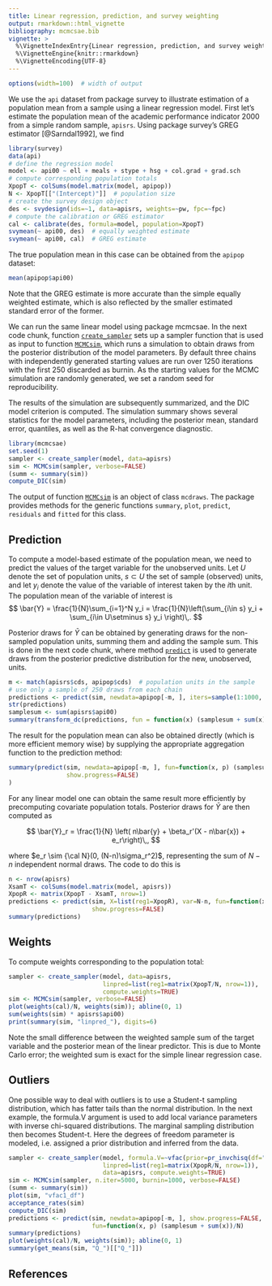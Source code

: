 ---
title: Linear regression, prediction, and survey weighting
output: rmarkdown::html_vignette
bibliography: mcmcsae.bib
vignette: >
  %\VignetteIndexEntry{Linear regression, prediction, and survey weighting}
  %\VignetteEngine{knitr::rmarkdown}
  %\VignetteEncoding{UTF-8}
---

```{r, echo=FALSE}
options(width=100)  # width of output
```


We use the `api` dataset from package survey to illustrate estimation of a population mean from a sample using a linear regression model.
First let's estimate the population mean of the academic performance indicator 2000
from a simple random sample, `apisrs`. Using package survey's GREG estimator [@Sarndal1992], we find

```{r, message=FALSE}
library(survey)
data(api)
# define the regression model
model <- api00 ~ ell + meals + stype + hsg + col.grad + grad.sch
# compute corresponding population totals
XpopT <- colSums(model.matrix(model, apipop))
N <- XpopT[["(Intercept)"]]  # population size
# create the survey design object
des <- svydesign(ids=~1, data=apisrs, weights=~pw, fpc=~fpc)
# compute the calibration or GREG estimator
cal <- calibrate(des, formula=model, population=XpopT)
svymean(~ api00, des)  # equally weighted estimate
svymean(~ api00, cal)  # GREG estimate
```

The true population mean in this case can be obtained from the `apipop` dataset:
```{r}
mean(apipop$api00)
```
Note that the GREG estimate is more accurate than the simple equally weighted estimate, which is also reflected by the smaller estimated standard error of the former.

We can run the same linear model using package mcmcsae.
In the next code chunk, function [`create_sampler`](../html/create_sampler.html) sets up a sampler function that is used as input to function
[`MCMCsim`](../html/MCMCsim.html), which runs a simulation to obtain draws from the posterior distribution of the model parameters. By default three chains with independently
generated starting values are run over 1250 iterations with the first 250 discarded as burnin.
As the starting values for the MCMC simulation are randomly generated, we set a random seed for reproducibility.

The results of the simulation are subsequently summarized,
and the DIC model criterion is computed. The simulation summary shows several statistics for the model parameters,
including the posterior mean, standard error, quantiles, as
well as the R-hat convergence diagnostic.

```{r, message=FALSE}
library(mcmcsae)
set.seed(1)
sampler <- create_sampler(model, data=apisrs)
sim <- MCMCsim(sampler, verbose=FALSE)
(summ <- summary(sim))
compute_DIC(sim)
```

The output of function [`MCMCsim`](../html/MCMCsim.html) is
an object of class `mcdraws`.
The package provides methods for the generic functions `summary`, `plot`, `predict`, `residuals` and `fitted` for this class.


## Prediction

To compute a model-based estimate of the population mean, we
need to predict the values of the target variable for the unobserved units.
Let $U$ denote the set of population units, $s \subset U$ the set of sample (observed) units, and let $y_i$ denote the
value of the variable of interest taken by the $i$th unit.
The population mean of the variable of interest is
$$
\bar{Y} = \frac{1}{N}\sum_{i=1}^N y_i = \frac{1}{N}\left(\sum_{i\in s} y_i + \sum_{i\in U\setminus s} y_i \right)\,.
$$

Posterior draws for $\bar{Y}$ can be obtained by generating draws for the non-sampled
population units, summing them and adding the sample sum.
This is done in the next code chunk, where method
[`predict`](../html/predict.mcdraws.html) is used to generate
draws from the posterior predictive distribution for the new,
unobserved, units.
```{r}
m <- match(apisrs$cds, apipop$cds)  # population units in the sample
# use only a sample of 250 draws from each chain
predictions <- predict(sim, newdata=apipop[-m, ], iters=sample(1:1000, 250), show.progress=FALSE)
str(predictions)
samplesum <- sum(apisrs$api00)
summary(transform_dc(predictions, fun = function(x) (samplesum + sum(x))/N))
```
The result for the population mean can also be obtained directly (which is more efficient memory wise) by supplying
the appropriate aggregation function to the prediction method:
```{r}
summary(predict(sim, newdata=apipop[-m, ], fun=function(x, p) (samplesum + sum(x))/N,
                show.progress=FALSE)
)
```

For any linear model one can obtain the same result more efficiently by precomputing covariate population totals.
Posterior draws for $\bar{Y}$ are then computed as

$$
\bar{Y}_r = \frac{1}{N} \left( n\bar{y} + \beta_r'(X - n\bar{x}) + e_r\right)\,,
$$

where $e_r \sim {\cal N}(0, (N-n)\sigma_r^2)$, representing the sum of $N-n$ independent normal draws. The code to do this is

```{r}
n <- nrow(apisrs)
XsamT <- colSums(model.matrix(model, apisrs))
XpopR <- matrix(XpopT - XsamT, nrow=1)
predictions <- predict(sim, X=list(reg1=XpopR), var=N-n, fun=function(x, p) (samplesum + x)/N,
                       show.progress=FALSE)
summary(predictions)
```


## Weights

To compute weights corresponding to the population total:

```{r, fig.width=4, fig.height=4, fig.align="center"}
sampler <- create_sampler(model, data=apisrs,
                          linpred=list(reg1=matrix(XpopT/N, nrow=1)),
                          compute.weights=TRUE)
sim <- MCMCsim(sampler, verbose=FALSE)
plot(weights(cal)/N, weights(sim)); abline(0, 1)
sum(weights(sim) * apisrs$api00)
print(summary(sim, "linpred_"), digits=6)
```

Note the small difference between the weighted sample sum of the target variable
and the posterior mean of the linear predictor. This is due to Monte Carlo error;
the weighted sum is exact for the simple linear regression case.


## Outliers

One possible way to deal with outliers is to use a Student-t sampling distribution, which has fatter tails than the normal distribution.
In the next example, the formula.V argument is used to add local variance parameters with inverse chi-squared distributions.
The marginal sampling distribution then becomes Student-t. Here the degrees of freedom parameter is modeled, i.e. assigned a
prior distribution and inferred from the data.
```{r, fig.width=4, fig.height=4, fig.align="center", message=FALSE}
sampler <- create_sampler(model, formula.V=~vfac(prior=pr_invchisq(df="modeled")),
                          linpred=list(reg1=matrix(XpopR/N, nrow=1)),
                          data=apisrs, compute.weights=TRUE)
sim <- MCMCsim(sampler, n.iter=5000, burnin=1000, verbose=FALSE)
(summ <- summary(sim))
plot(sim, "vfac1_df")
acceptance_rates(sim)
compute_DIC(sim)
predictions <- predict(sim, newdata=apipop[-m, ], show.progress=FALSE,
                       fun=function(x, p) (samplesum + sum(x))/N)
summary(predictions)
plot(weights(cal)/N, weights(sim)); abline(0, 1)
summary(get_means(sim, "Q_")[["Q_"]])
```

## References
